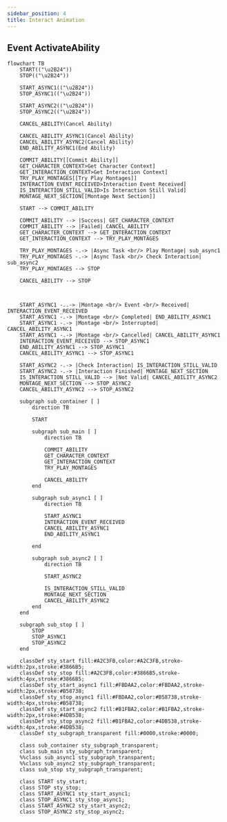 ```yaml
---
sidebar_position: 4
title: Interact Animation
---
```


## Event ActivateAbility 
```mermaid
flowchart TB
    START(("\u2B24"))
    STOP(("\u2B24"))
    
    START_ASYNC1(("\u2B24"))
    STOP_ASYNC1(("\u2B24"))

    START_ASYNC2(("\u2B24"))
    STOP_ASYNC2(("\u2B24"))
    
    CANCEL_ABILITY(Cancel Ability)
    
    CANCEL_ABILITY_ASYNC1(Cancel Ability)
    CANCEL_ABILITY_ASYNC2(Cancel Ability)
    END_ABILITY_ASYNC1(End Ability)
    
    COMMIT_ABILITY[[Commit Ability]]
    GET_CHARACTER_CONTEXT>Get Character Context]
    GET_INTERACTION_CONTEXT>Get Interaction Context]
    TRY_PLAY_MONTAGES[[Try Play Montages]]
    INTERACTION_EVENT_RECEIVED>Interaction Event Received]
    IS_INTERACTION_STILL_VALID>Is Interaction Still Valid]
    MONTAGE_NEXT_SECTION[[Montage Next Section]]
    
    START --> COMMIT_ABILITY
    
    COMMIT_ABILITY --> |Success| GET_CHARACTER_CONTEXT
    COMMIT_ABILITY --> |Failed| CANCEL_ABILITY
    GET_CHARACTER_CONTEXT --> GET_INTERACTION_CONTEXT
    GET_INTERACTION_CONTEXT --> TRY_PLAY_MONTAGES

    TRY_PLAY_MONTAGES -.-> |Async Task <br/> Play Montage| sub_async1
    TRY_PLAY_MONTAGES -.-> |Async Task <br/> Check Interaction| sub_async2
    TRY_PLAY_MONTAGES --> STOP
    
    CANCEL_ABILITY --> STOP
    


    START_ASYNC1 -..-> |Montage <br/> Event <br/> Received| INTERACTION_EVENT_RECEIVED
    START_ASYNC1 -.-> |Montage <br/> Completed| END_ABILITY_ASYNC1
    START_ASYNC1 -.-> |Montage <br/> Interrupted| CANCEL_ABILITY_ASYNC1
    START_ASYNC1 -.-> |Montage <br/> Cancelled| CANCEL_ABILITY_ASYNC1
    INTERACTION_EVENT_RECEIVED --> STOP_ASYNC1
    END_ABILITY_ASYNC1 --> STOP_ASYNC1
    CANCEL_ABILITY_ASYNC1 --> STOP_ASYNC1

    START_ASYNC2 -.-> |Check Interaction| IS_INTERACTION_STILL_VALID
    START_ASYNC2 -.-> |Interaction Finished| MONTAGE_NEXT_SECTION
    IS_INTERACTION_STILL_VALID --> |Not Valid| CANCEL_ABILITY_ASYNC2
    MONTAGE_NEXT_SECTION --> STOP_ASYNC2
    CANCEL_ABILITY_ASYNC2 --> STOP_ASYNC2
    
    subgraph sub_container [ ]
        direction TB
        
        START
        
        subgraph sub_main [ ]
            direction TB

            COMMIT_ABILITY
            GET_CHARACTER_CONTEXT
            GET_INTERACTION_CONTEXT
            TRY_PLAY_MONTAGES

            CANCEL_ABILITY
        end
        
        subgraph sub_async1 [ ]
            direction TB
            
            START_ASYNC1
            INTERACTION_EVENT_RECEIVED
            CANCEL_ABILITY_ASYNC1
            END_ABILITY_ASYNC1

        end

        subgraph sub_async2 [ ]
            direction TB
            
            START_ASYNC2
           
            IS_INTERACTION_STILL_VALID
            MONTAGE_NEXT_SECTION
            CANCEL_ABILITY_ASYNC2
        end
    end
    
    subgraph sub_stop [ ]
        STOP
        STOP_ASYNC1
        STOP_ASYNC2
    end

    classDef sty_start fill:#A2C3FB,color:#A2C3FB,stroke-width:2px,stroke:#3866B5;
    classDef sty_stop fill:#A2C3FB,color:#3866B5,stroke-width:4px,stroke:#3866B5;
    classDef sty_start_async1 fill:#FBDAA2,color:#FBDAA2,stroke-width:2px,stroke:#B58738;
    classDef sty_stop_async1 fill:#FBDAA2,color:#B58738,stroke-width:4px,stroke:#B58738;
    classDef sty_start_async2 fill:#B1FBA2,color:#B1FBA2,stroke-width:2px,stroke:#4DB538;
    classDef sty_stop_async2 fill:#B1FBA2,color:#4DB538,stroke-width:4px,stroke:#4DB538;
    classDef sty_subgraph_transparent fill:#0000,stroke:#0000;
    
    class sub_container sty_subgraph_transparent;
    class sub_main sty_subgraph_transparent;
    %%class sub_async1 sty_subgraph_transparent;
    %%class sub_async2 sty_subgraph_transparent;
    class sub_stop sty_subgraph_transparent;
    
    class START sty_start;
    class STOP sty_stop;
    class START_ASYNC1 sty_start_async1;
    class STOP_ASYNC1 sty_stop_async1;
    class START_ASYNC2 sty_start_async2;
    class STOP_ASYNC2 sty_stop_async2;
```
